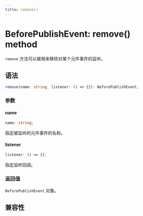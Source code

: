 ```yaml
---
title: remove()
---
```


# BeforePublishEvent: remove() method

`remove` 方法可以被用来移除对某个元件事件的监听。

## 语法

```ts
remove(name: string, listener: () => {}): BeforePublishEvent;
```

### 参数

#### name

```ts
name: string;
```

指定被监听的元件事件的名称。

#### listener

```ts
listener: () => {};
```

指定监听回调。

### 返回值

`BeforePublishEvent` 对象。

## 兼容性


<LegacyCompatTable metadata="lynx-api/lynx/lynx-before-publish-event/remove" />
